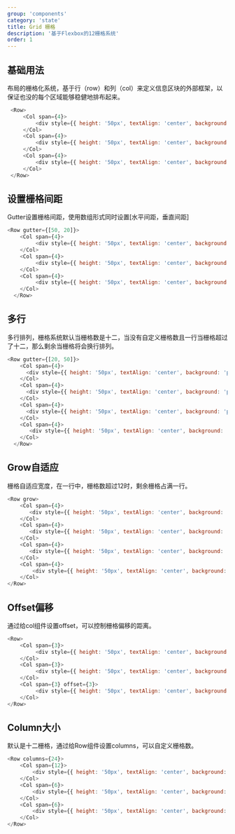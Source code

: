 ```yaml
---
group: 'components'
category: 'state'
title: Grid 栅格
description: '基于Flexbox的12栅格系统'
order: 1
---
```


## 基础用法

布局的栅格化系统，基于行（row）和列（col）来定义信息区块的外部框架，以保证也没的每个区域能够稳健地排布起来。

```js live=true
 <Row>
     <Col span={4}>
         <div style={{ height: '50px', textAlign: 'center', background: 'papayawhip' }}>col-4</div>
     </Col>
     <Col span={4}>
         <div style={{ height: '50px', textAlign: 'center', background: 'papayawhip' }}>col-4</div>
     </Col>
     <Col span={4}>
         <div style={{ height: '50px', textAlign: 'center', background: 'papayawhip' }}>col-4</div>
     </Col>
 </Row>
```

## 设置栅格间距

Gutter设置栅格间距，使用数组形式同时设置[水平间距，垂直间距]

```js live=true
<Row gutter={[50, 20]}>
    <Col span={4}>
         <div style={{ height: '50px', textAlign: 'center', background: 'papayawhip' }}>1</div>
    </Col>
    <Col span={4}>
         <div style={{ height: '50px', textAlign: 'center', background: 'papayawhip' }}>2</div>
    </Col>
    <Col span={4}>
         <div style={{ height: '50px', textAlign: 'center', background: 'papayawhip' }}>3</div>
    </Col>
  </Row>
```

## 多行

多行排列，栅格系统默认当栅格数是十二，当没有自定义栅格数且一行当栅格超过了十二，那么剩余当栅格将会换行排列。

```js live=true
<Row gutter={[20, 50]}>
    <Col span={4}>
      <div style={{ height: '50px', textAlign: 'center', background: 'papayawhip' }}>1</div>
    </Col>
    <Col span={4}>
      <div style={{ height: '50px', textAlign: 'center', background: 'papayawhip' }}>2</div>
    </Col>
    <Col span={4}>
      <div style={{ height: '50px', textAlign: 'center', background: 'papayawhip' }}>3</div>
    </Col>
    <Col span={4}>
       <div style={{ height: '50px', textAlign: 'center', background: 'papayawhip' }}>4</div>
    </Col>
  </Row>
```

## Grow自适应

栅格自适应宽度，在一行中，栅格数超过12时，剩余栅格占满一行。

```js live=true
<Row grow>
    <Col span={4}>
       <div style={{ height: '50px', textAlign: 'center', background: 'papayawhip' }}>col-4</div>
    </Col>
    <Col span={4}>
       <div style={{ height: '50px', textAlign: 'center', background: 'papayawhip' }}>col-4</div>
    </Col>
    <Col span={4}>
       <div style={{ height: '50px', textAlign: 'center', background: 'papayawhip' }}>col-4</div>
    </Col>
    <Col span={4}>
        <div style={{ height: '50px', textAlign: 'center', background: 'papayawhip' }}>col-4</div>
    </Col>
</Row>
```

## Offset偏移

通过给col组件设置offset，可以控制栅格偏移的距离。

```js live=true
<Row>
    <Col span={3}>
         <div style={{ height: '50px', textAlign: 'center', background: 'papayawhip' }}>col-3</div>
    </Col>
    <Col span={3}>
         <div style={{ height: '50px', textAlign: 'center', background: 'papayawhip' }}>col-3</div>
    </Col>
    <Col span={3} offset={3}>
         <div style={{ height: '50px', textAlign: 'center', background: 'papayawhip' }}>col-3</div>
    </Col>
</Row>
```

## Column大小

默认是十二栅格，通过给Row组件设置columns，可以自定义栅格数。

```js live=true
<Row columns={24}>
    <Col span={12}>
        <div style={{ height: '50px', textAlign: 'center', background: 'papayawhip' }}>col-12</div>
    </Col>
    <Col span={6}>
        <div style={{ height: '50px', textAlign: 'center', background: 'papayawhip' }}>col-6</div>
    </Col>
    <Col span={6}>
        <div style={{ height: '50px', textAlign: 'center', background: 'papayawhip' }}>col-6</div>
    </Col>
</Row>
```
